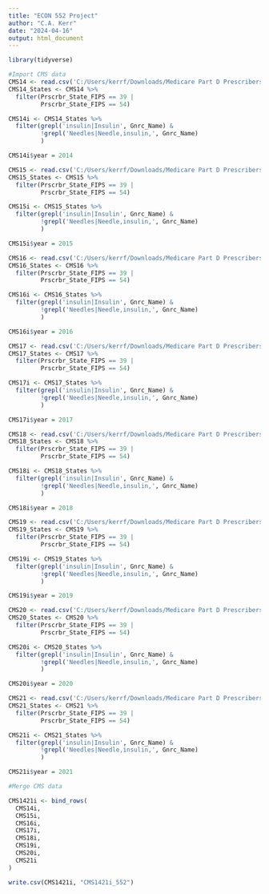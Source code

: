 ```yaml
---
title: "ECON 552 Project"
author: "C.A. Kerr"
date: "2024-04-16"
output: html_document
---
```

```r
library(tidyverse)
```


```r
#Import CMS data
CMS14 <- read.csv('C:/Users/kerrf/Downloads/Medicare Part D Prescribers - by Provider and Drug-002/Medicare Part D Prescribers - by Provider and Drug/2014/MUP_DPR_RY21_P04_V10_DY14_NPIBN_1.csv')
CMS14_States <- CMS14 %>%
  filter(Prscrbr_State_FIPS == 39 |
         Prscrbr_State_FIPS == 54)

CMS14i <- CMS14_States %>% 
  filter(grepl('insulin|Insulin', Gnrc_Name) &
         !grepl('Needles|Needle,insulin,', Gnrc_Name)
         )

CMS14i$year = 2014

CMS15 <- read.csv('C:/Users/kerrf/Downloads/Medicare Part D Prescribers - by Provider and Drug-002/Medicare Part D Prescribers - by Provider and Drug/2015/MUP_DPR_RY21_P04_V10_DY15_NPIBN_1.csv')
CMS15_States <- CMS15 %>%
  filter(Prscrbr_State_FIPS == 39 |
         Prscrbr_State_FIPS == 54)

CMS15i <- CMS15_States %>% 
  filter(grepl('insulin|Insulin', Gnrc_Name) &
         !grepl('Needles|Needle,insulin,', Gnrc_Name)
         )

CMS15i$year = 2015

CMS16 <- read.csv('C:/Users/kerrf/Downloads/Medicare Part D Prescribers - by Provider and Drug-002/Medicare Part D Prescribers - by Provider and Drug/2016/MUP_DPR_RY21_P04_V10_DY16_NPIBN_0.csv')
CMS16_States <- CMS16 %>%
  filter(Prscrbr_State_FIPS == 39 |
         Prscrbr_State_FIPS == 54)

CMS16i <- CMS16_States %>% 
  filter(grepl('insulin|Insulin', Gnrc_Name) &
         !grepl('Needles|Needle,insulin,', Gnrc_Name)
         )

CMS16i$year = 2016

CMS17 <- read.csv('C:/Users/kerrf/Downloads/Medicare Part D Prescribers - by Provider and Drug-002/Medicare Part D Prescribers - by Provider and Drug/2017/MUP_DPR_RY21_P04_V10_DY17_NPIBN_1.csv')
CMS17_States <- CMS17 %>%
  filter(Prscrbr_State_FIPS == 39 |
         Prscrbr_State_FIPS == 54)

CMS17i <- CMS17_States %>% 
  filter(grepl('insulin|Insulin', Gnrc_Name) &
         !grepl('Needles|Needle,insulin,', Gnrc_Name)
         )

CMS17i$year = 2017

CMS18 <- read.csv('C:/Users/kerrf/Downloads/Medicare Part D Prescribers - by Provider and Drug-002/Medicare Part D Prescribers - by Provider and Drug/2018/MUP_DPR_RY21_P04_V10_DY18_NPIBN_0.csv')
CMS18_States <- CMS18 %>%
  filter(Prscrbr_State_FIPS == 39 |
         Prscrbr_State_FIPS == 54)

CMS18i <- CMS18_States %>% 
  filter(grepl('insulin|Insulin', Gnrc_Name) &
         !grepl('Needles|Needle,insulin,', Gnrc_Name)
         )

CMS18i$year = 2018

CMS19 <- read.csv('C:/Users/kerrf/Downloads/Medicare Part D Prescribers - by Provider and Drug-002/Medicare Part D Prescribers - by Provider and Drug/2019/MUP_DPR_RY21_P04_V10_DY19_NPIBN_1.csv')
CMS19_States <- CMS19 %>%
  filter(Prscrbr_State_FIPS == 39 |
         Prscrbr_State_FIPS == 54)

CMS19i <- CMS19_States %>% 
  filter(grepl('insulin|Insulin', Gnrc_Name) &
         !grepl('Needles|Needle,insulin,', Gnrc_Name)
         )

CMS19i$year = 2019

CMS20 <- read.csv('C:/Users/kerrf/Downloads/Medicare Part D Prescribers - by Provider and Drug-002/Medicare Part D Prescribers - by Provider and Drug/2020/MUP_DPR_RY22_P04_V10_DY20_NPIBN_0.csv')
CMS20_States <- CMS20 %>%
  filter(Prscrbr_State_FIPS == 39 |
         Prscrbr_State_FIPS == 54)

CMS20i <- CMS20_States %>% 
  filter(grepl('insulin|Insulin', Gnrc_Name) &
         !grepl('Needles|Needle,insulin,', Gnrc_Name)
         )

CMS20i$year = 2020

CMS21 <- read.csv('C:/Users/kerrf/Downloads/Medicare Part D Prescribers - by Provider and Drug-002/Medicare Part D Prescribers - by Provider and Drug/2021/MUP_DPR_RY23_P04_V10_DY21_NPIBN.csv')
CMS21_States <- CMS21 %>%
  filter(Prscrbr_State_FIPS == 39 |
         Prscrbr_State_FIPS == 54)

CMS21i <- CMS21_States %>% 
  filter(grepl('insulin|Insulin', Gnrc_Name) &
         !grepl('Needles|Needle,insulin,', Gnrc_Name)
         )

CMS21i$year = 2021


```

```r
#Merge CMS data

CMS1421i <- bind_rows(
  CMS14i,
  CMS15i,
  CMS16i,
  CMS17i,
  CMS18i,
  CMS19i,
  CMS20i,
  CMS21i
)

write.csv(CMS1421i, "CMS1421i_552")
```

